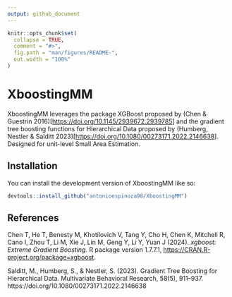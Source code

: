 ```yaml
---
output: github_document
---
```


<!-- README.md is generated from README.Rmd. Please edit that file -->

```r
knitr::opts_chunk$set(
  collapse = TRUE,
  comment = "#>",
  fig.path = "man/figures/README-",
  out.width = "100%"
)
```

# XboostingMM

<!-- badges: start -->

<!-- badges: end -->

XboostingMM leverages the package XGBoost proposed by (Chen & Guestrin 2016)[<https://doi.org/10.1145/2939672.2939785>] and the gradient tree boosting functions for Hierarchical Data proposed by (Humberg, Nestler & Salditt 2023)[<https://doi.org/10.1080/00273171.2022.2146638>]. Designed for unit-level Small Area Estimation.

## Installation

You can install the development version of XboostingMM like so:

``` r
devtools::install_github("antonioespinoza98/XboostingMM")
```

## References

Chen T, He T, Benesty M, Khotilovich V, Tang Y, Cho H, Chen K, Mitchell R, Cano I, Zhou T, Li M, Xie J, Lin M, Geng Y, Li Y, Yuan J (2024). _xgboost: Extreme Gradient Boosting_. R package version 1.7.7.1, <https://CRAN.R-project.org/package=xgboost>.


Salditt, M., Humberg, S., & Nestler, S. (2023). Gradient Tree Boosting for Hierarchical Data. Multivariate Behavioral Research, 58(5), 911–937. https://doi.org/10.1080/00273171.2022.2146638



